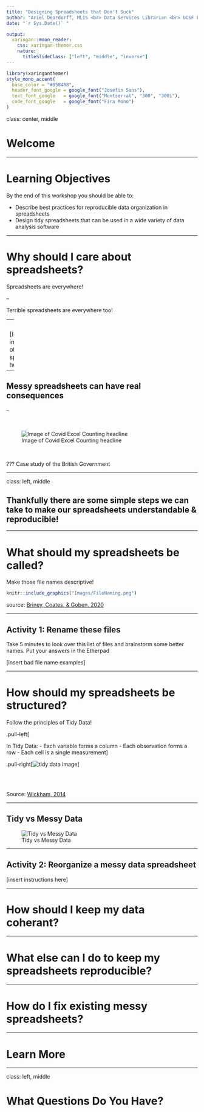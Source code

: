 ```yaml
---
title: "Designing Spreadsheets that Don't Suck" 
author: "Ariel Deardorff, MLIS <br> Data Services Librarian <br> UCSF Library"
date: "`r Sys.Date()` "

output: 
  xaringan::moon_reader:
    css: xaringan-themer.css
    nature:
      titleSlideClass: ["left", "middle", "inverse"]
---
```


```r
library(xaringanthemer)
style_mono_accent(
  base_color = "#058488",
  header_font_google = google_font("Josefin Sans"),
  text_font_google   = google_font("Montserrat", "300", "300i"),
  code_font_google   = google_font("Fira Mono")
)
```

class: center, middle

# Welcome

---

# Learning Objectives 

By the end of this workshop you should be able to:

* Describe best practices for reproducible data organization in spreadsheets
* Design tidy spreadsheets that can be used in a wide variety of data analysis software

---

# Why should I care about spreadsheets?

Spreadsheets are everywhere! 

--

Terrible spreadsheets are everywhere too! 

--
<br>

[Insert images of other messy spreadsheets here]

---

## Messy spreadsheets can have real consequences

--

<br>

![Image of Covid Excel Counting headline](Images/ExcelHeadline.png)

<br>

???
Case study of the British Government 

---

class: left, middle

## Thankfully there are some simple steps we can take to make our spreadsheets understandable & reproducible!

---

# What should my spreadsheets be called?

Make those file names descriptive!
<br>

```r
knitr::include_graphics("Images/FileNaming.png")
```
source: [Briney, Coates, & Goben, 2020](https://riojournal.com/article/56508/instance/5569704/)

---

## Activity 1: Rename these files

Take 5 minutes to look over this list of files and brainstorm some better names. Put your answers in the Etherpad

[insert bad file name examples]


---

# How should my spreadsheets be structured?

Follow the principles of Tidy Data!

.pull-left[

In Tidy Data:
- Each variable forms a column
- Each observation forms a row
- Each cell is a single measurement]

.pull-right[![tidy data image](Images/TidyDataBasic.png)]

<br>
<br>

Source: [Wickham, 2014](https://www.jstatsoft.org/article/view/v059i10)



---

## Tidy vs Messy Data

![Tidy vs Messy Data](Images/TidyvsMessy.png)

---

## Activity 2: Reorganize a messy data spreadsheet

[insert instructions here]

---

# How should I keep my data coherant?



---

# What else can I do to keep my spreadsheets reproducible?

---

# How do I fix existing messy spreadsheets?

---

# Learn More

---

class: left, middle

# What Questions Do You Have?

